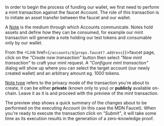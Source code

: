 
In order to begin the process of funding our wallet, we first need to perform a mint transaction against the faucet Account. The role of this transaction is to initiate an asset transfer between the faucet and our wallet.

A [Note](https://0xmiden.github.io/miden-docs/imported/miden-base/src/note.html) is the medium through which Accounts communicate.
Notes hold assets and define how they can be consumed, for example our mint transaction will generate a note holding our test tokens and consumable only by our wallet.

From the <Link href={`/accounts/${props.faucet?.address}`}>faucet page</Link>, click on the _"Create new transaction"_ button then select _"New mint transaction"_ to craft your mint request. A _"Configure mint transaction"_ dialog will show up where you can select the target account (our newly created wallet) and an arbitrary amount eg. 1000 tokens.

[Note type](https://0xmiden.github.io/miden-docs/imported/miden-base/src/note.html#note-creation) refers to the privacy mode of the transaction you're about to create, it can be either **private** (known only to you) or **publicly** available on-chain. Leave it as it is and proceed with the preview of the mint transaction.

The preview step shows a quick summary of the changes about to be performed on the executing Account (in this case the MDN Faucet). When you're ready to execute the transaction click on _"Submit"_, it will take some time as its execution results in the generation of a zero-knowledge proof.

